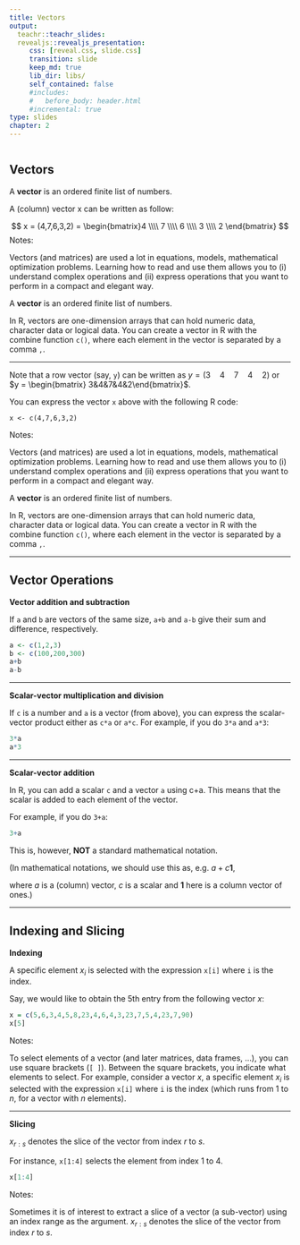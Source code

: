 ```yaml
---
title: Vectors
output:
  teachr::teachr_slides:
  revealjs::revealjs_presentation:
     css: [reveal.css, slide.css]
     transition: slide
     keep_md: true
     lib_dir: libs/
     self_contained: false
     #includes: 
     #   before_body: header.html
     #incremental: true
type: slides
chapter: 2
---
```


```r
```

## Vectors

A **vector** is an ordered finite list of numbers.

A (column) vector x can be written as follow:

$$ x = (4,7,6,3,2) = \begin{bmatrix}4 \\\\ 7 \\\\ 6 \\\\ 3 \\\\ 2 \end{bmatrix} $$
Notes:

Vectors (and matrices) are used a lot in equations, models, mathematical
optimization problems. Learning how to read and use them allows you to
(i) understand complex operations and (ii) express operations that you
want to perform in a compact and elegant way.

A **vector** is an ordered finite list of numbers.

In R, vectors are one-dimension arrays that can hold numeric data,
character data or logical data. You can create a vector in R with the
combine function `c()`, where each element in the vector is separated by
a comma `,`.

---

Note that a row vector (say, `y`) can be written as
$y = (3 \quad 4 \quad 7 \quad 4 \quad 2)$ or $y = \begin{bmatrix} 3&4&7&4&2\end{bmatrix}$.

You can express the vector `x` above with the following R
code:

```
x <- c(4,7,6,3,2)
```

Notes:

Vectors (and matrices) are used a lot in equations, models, mathematical
optimization problems. Learning how to read and use them allows you to
(i) understand complex operations and (ii) express operations that you
want to perform in a compact and elegant way.

A **vector** is an ordered finite list of numbers.

In R, vectors are one-dimension arrays that can hold numeric data,
character data or logical data. You can create a vector in R with the
combine function `c()`, where each element in the vector is separated by
a comma `,`.

---

## Vector Operations

**Vector addition and subtraction** 

If `a` and `b` are vectors of the same size, `a+b` and `a-b` give their sum and difference, respectively.

```r
a <- c(1,2,3)
b <- c(100,200,300)
a+b
a-b
```

---

**Scalar-vector multiplication and division** 

If `c` is a number and `a` is a vector (from above), you can express the scalar-vector product either as `c*a` or `a*c`. For example, if you do `3*a` and `a*3`:

```r
3*a
a*3
```

---

**Scalar-vector addition** 

In R, you can add a scalar `c` and a vector `a` using c+a. This means that the scalar is added to each element of the vector. 

For example, if you do `3+a`:

```r
3+a
```

This is, however, **NOT** a standard mathematical notation.

(In mathematical notations, we should use this as, e.g. $a + c \mathbf{1}$,

where $a$ is a (column) vector, $c$ is a scalar and $\mathbf{1}$ here is a column vector of ones.)

---

## Indexing and Slicing

**Indexing** 

A specific element $x_i$ is selected with the expression `x[i]` where `i` is the index. 

Say, we would like to obtain the 5th entry from the following vector $x$:
```r
x = c(5,6,3,4,5,8,23,4,6,4,3,23,7,5,4,23,7,90)
x[5]
```

Notes:

To select elements of a vector (and later matrices, data frames, ...), you can use square brackets (`[ ]`). Between the square brackets, you indicate what elements to select. For example, consider a vector $x$, a specific element $x_i$ is selected with the expression `x[i]` where `i` is the index (which runs from 1 to $n$, for a vector with $n$ elements). 

---

**Slicing** 


$x_{r:s}$ denotes the slice of the vector from index $r$ to $s$.

For instance, `x[1:4]` selects the element from index 1 to 4.

```r
x[1:4]
```


Notes:

Sometimes it is of interest to extract a slice of a vector (a sub-vector) using an index range as the argument. $x_{r:s}$ denotes the slice of the vector from index $r$ to $s$.
